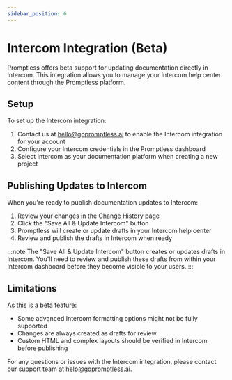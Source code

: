 ```yaml
---
sidebar_position: 6
---
```


# Intercom Integration (Beta)

Promptless offers beta support for updating documentation directly in Intercom. This integration allows you to manage your Intercom help center content through the Promptless platform.

## Setup

To set up the Intercom integration:

1. Contact us at hello@gopromptless.ai to enable the Intercom integration for your account
2. Configure your Intercom credentials in the Promptless dashboard
3. Select Intercom as your documentation platform when creating a new project

## Publishing Updates to Intercom

When you're ready to publish documentation updates to Intercom:

1. Review your changes in the Change History page
2. Click the "Save All & Update Intercom" button
3. Promptless will create or update drafts in your Intercom help center
4. Review and publish the drafts in Intercom when ready

:::note
The "Save All & Update Intercom" button creates or updates drafts in Intercom. You'll need to review and publish these drafts from within your Intercom dashboard before they become visible to your users.
:::

## Limitations

As this is a beta feature:
- Some advanced Intercom formatting options might not be fully supported
- Changes are always created as drafts for review
- Custom HTML and complex layouts should be verified in Intercom before publishing

For any questions or issues with the Intercom integration, please contact our support team at help@gopromptless.ai.
